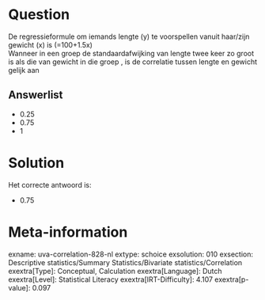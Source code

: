 Question
========

De regressieformule om iemands lengte (y) te voorspellen vanuit
haar/zijn gewicht (x) is \(\hat{y}=100+1.5x\)\
Wanneer in een groep de standaardafwijking van lengte twee keer zo groot
is als die van gewicht in die groep , is de correlatie tussen lengte en
gewicht gelijk aan

Answerlist
----------

* 0.25
* 0.75
* 1

Solution
========

Het correcte antwoord is: 

* 0.75

Meta-information
================
exname: uva-correlation-828-nl
extype: schoice
exsolution: 010
exsection: Descriptive statistics/Summary Statistics/Bivariate statistics/Correlation
exextra[Type]: Conceptual, Calculation
exextra[Language]: Dutch
exextra[Level]: Statistical Literacy
exextra[IRT-Difficulty]: 4.107
exextra[p-value]: 0.097
